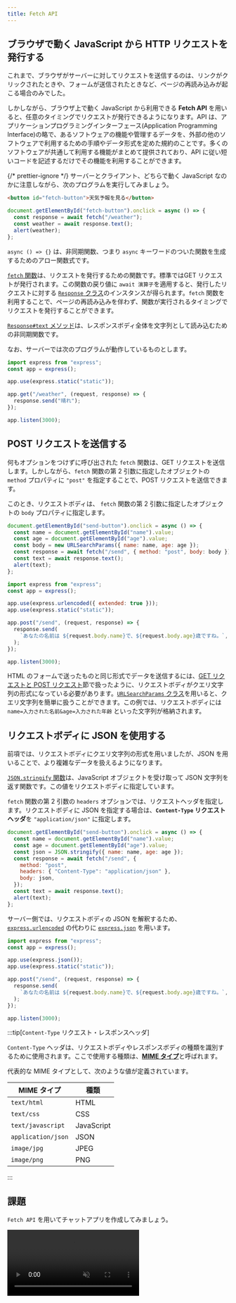 ```yaml
---
title: Fetch API
---
```



## ブラウザで動く JavaScript から <Term type="httpRequestResponse">HTTP リクエスト</Term>を発行する

これまで、ブラウザが<Term type="serverClient">サーバー</Term>に対して<Term type="httpRequestResponse">リクエスト</Term>を送信するのは、リンクがクリックされたときや、フォームが送信されたときなど、ページの再読み込みが起こる場合のみでした。

しかしながら、ブラウザ上で動く JavaScript から利用できる **Fetch <Term type="api">API</Term >** を用いると、任意のタイミングで<Term type="httpRequestResponse">リクエスト</Term>が発行できるようになります。<Term type="api">API</Term > は、アプリケーションプログラミングインターフェース(Application Programming Interface)の略で、あるソフトウェアの機能や管理するデータを、外部の他のソフトウェアで利用するための手順やデータ形式を定めた規約のことです。多くのソフトウェアが共通して利用する機能がまとめて提供されており、<Term type="api">API</Term > に従い短いコードを記述するだけでその機能を利用することができます。

{/* prettier-ignore */}
<Term type="serverClient">サーバー</Term>と<Term type="serverClient">クライアント</Term>、どちらで動く JavaScript なのかに注意しながら、次のプログラムを実行してみましょう。

```html title="static/index.html の body 内"
<button id="fetch-button">天気予報を見る</button>
```

```javascript title="static/script.js (ブラウザ上で動く JavaScript)"
document.getElementById("fetch-button").onclick = async () => {
  const response = await fetch("/weather");
  const weather = await response.text();
  alert(weather);
};
```

<ViewSource url={import.meta.url} path="_samples/fetch-api" />

`async () => {}` は、<Term type="asynchronousProcess">非同期関数</Term>、つまり <Term type="asynchronousProcess">`async` キーワードのついた関数</Term>を生成するための<Term type="arrowFunction">アロー関数式</Term>です。

[`fetch` 関数](https://developer.mozilla.org/ja/docs/Web/API/fetch)は、<Term type="httpRequestResponse">リクエスト</Term>を発行するための関数です。標準では<Term type="httpMethod">GET リクエスト</Term>が発行されます。この関数の戻り値に <Term type="asynchronousProcess">`await 演算子`</Term>を適用すると、発行した<Term type="httpRequestResponse">リクエスト</Term>に対する [`Response` クラス](https://developer.mozilla.org/ja/docs/Web/API/Response)のインスタンスが得られます。`fetch` 関数を利用することで、ページの再読み込みを伴わず、関数が実行されるタイミングで<Term type="httpRequestResponse">リクエスト</Term>を発行することができます。

[`Response#text` メソッド](https://developer.mozilla.org/ja/docs/Web/API/Response/text)は、<Term type="httpHeaderBody">レスポンスボディ</Term>全体を文字列として読み込むための<Term type="asynchronousProcess">非同期関数</Term>です。

なお、<Term type="serverClient">サーバー</Term>では次のプログラムが動作しているものとします。

```javascript title="server.mjs (サーバーとして動く JavaScript)"
import express from "express";
const app = express();

app.use(express.static("static"));

app.get("/weather", (request, response) => {
  response.send("晴れ");
});

app.listen(3000);
```

## <Term type="httpMethod">POST リクエスト</Term>を送信する

何もオプションをつけずに呼び出された `fetch` 関数は、<Term type="httpMethod">GET リクエスト</Term>を送信します。しかしながら、`fetch` 関数の第 2 引数に指定したオブジェクトの `method` プロパティに `"post"` を指定することで、<Term type="httpMethod">POST リクエスト</Term>を送信できます。

このとき、<Term type="httpHeaderBody">リクエストボディ</Term>は、 `fetch` 関数の第 2 引数に指定したオブジェクトの `body` プロパティに指定します。

```javascript title="static/script.js"
document.getElementById("send-button").onclick = async () => {
  const name = document.getElementById("name").value;
  const age = document.getElementById("age").value;
  const body = new URLSearchParams({ name: name, age: age });
  const response = await fetch("/send", { method: "post", body: body });
  const text = await response.text();
  alert(text);
};
```

```javascript title="server.mjs"
import express from "express";
const app = express();

app.use(express.urlencoded({ extended: true }));
app.use(express.static("static"));

app.post("/send", (request, response) => {
  response.send(
    `あなたの名前は ${request.body.name}で、${request.body.age}歳ですね。`,
  );
});

app.listen(3000);
```

<ViewSource url={import.meta.url} path="_samples/send-post-request" />

HTML のフォームで送ったものと同じ形式でデータを送信するには、[GET リクエストと POST リクエスト](/docs/web-servers/get-post/)節で扱ったように、<Term type="httpHeaderBody">リクエストボディ</Term>が<Term type="queryString">クエリ文字列</Term>の形式になっている必要があります。[`URLSearchParams` クラス](https://developer.mozilla.org/ja/docs/Web/API/URLSearchParams)を用いると、<Term type="queryString">クエリ文字列</Term>を簡単に扱うことができます。この例では、<Term type="httpHeaderBody">リクエストボディ</Term>には `name=入力された名前&age=入力された年齢` といった文字列が格納されます。

## <Term type="httpHeaderBody">リクエストボディ</Term>に <Term type="json">JSON</Term> を使用する

前項では、<Term type="httpHeaderBody">リクエストボディ</Term>に<Term type="queryString">クエリ文字列</Term>の形式を用いましたが、<Term type="json">JSON</Term> を用いることで、より複雑なデータを扱えるようになります。

[`JSON.stringify` 関数](https://developer.mozilla.org/ja/docs/Web/JavaScript/Reference/Global_Objects/JSON/stringify)は、JavaScript オブジェクトを受け取って <Term type="json">JSON</Term> 文字列を返す関数です。この値を<Term type="httpHeaderBody">リクエストボディ</Term>に指定しています。

`fetch` 関数の第 2 引数の `headers` オプションでは、<Term type="httpHeaderBody">リクエストヘッダ</Term>を指定します。<Term type="httpHeaderBody">リクエストボディ</Term>に <Term type="json">JSON</Term> を指定する場合は、**`Content-Type` リクエストヘッダ**を `"application/json"` に指定します。

```javascript title="static/script.js"
document.getElementById("send-button").onclick = async () => {
  const name = document.getElementById("name").value;
  const age = document.getElementById("age").value;
  const json = JSON.stringify({ name: name, age: age });
  const response = await fetch("/send", {
    method: "post",
    headers: { "Content-Type": "application/json" },
    body: json,
  });
  const text = await response.text();
  alert(text);
};
```

サーバー側では、<Term type="httpHeaderBody">リクエストボディ</Term>の JSON を解釈するため、[`express.urlencoded`](https://expressjs.com/ja/api.html#express.urlencoded) の代わりに [`express.json`](https://expressjs.com/ja/api.html#express.json) を用います。

```javascript title="server.mjs"
import express from "express";
const app = express();

app.use(express.json());
app.use(express.static("static"));

app.post("/send", (request, response) => {
  response.send(
    `あなたの名前は ${request.body.name}で、${request.body.age}歳ですね。`,
  );
});

app.listen(3000);
```

<ViewSource url={import.meta.url} path="_samples/json-request-body" />

:::tip[`Content-Type` <Term type="httpHeaderBody">リクエスト・レスポンスヘッダ</Term>]

`Content-Type` ヘッダは、<Term type="httpHeaderBody">リクエストボディやレスポンスボディ</Term>の種類を識別するために使用されます。ここで使用する種類は、[**MIME タイプ**](https://developer.mozilla.org/ja/docs/Glossary/MIME_type)と呼ばれます。

代表的な MIME タイプとして、次のような値が定義されています。

| MIME タイプ        | 種類       |
| ------------------ | ---------- |
| `text/html`        | HTML       |
| `text/css`         | CSS        |
| `text/javascript`  | JavaScript |
| `application/json` | JSON       |
| `image/jpg`        | JPEG       |
| `image/png`        | PNG        |

:::

## 課題

`Fetch API` を用いてチャットアプリを作成してみましょう。

<video src={chatAppVideo} controls loop autoPlay muted />

### ヒント

[掲示板を作ったとき](/docs/web-servers/get-post/) と同じく、`messages` という配列をサーバー側に用意し、メッセージが送信されたらその配列に要素を追加するようにしましょう。

```javascript title="server.mjs"
const messages = [];
app.post("/send", (request, response) => {
  // メッセージを追加
});
```

`/messages` への <Term type="httpMethod">GET リクエスト</Term>に対し、メッセージの一覧を <Term type="json">JSON</Term> で応答するようにしてみましょう。

[`express.Response#json` メソッド](https://expressjs.com/ja/api.html#res.json)は、受け取ったオブジェクトを `JSON.stringify` によって <Term type="json">JSON</Term> としたうえで<Term type="httpRequestResponse">レスポンス</Term>するためのメソッドです。このとき、`Content-Type` レスポンスヘッダは自動的に `"application/json"` に設定されます。

```javascript title="server.mjs"
app.get("/messages", (request, response) => {
  response.json(messages);
});
```

新着メッセージを確認するために、定期的に `/messages` に対して `fetch` 関数を用いて<Term type="httpRequestResponse">リクエスト</Term>しましょう。`setInterval` 関数が利用できます。

```javascript title="static/script.js"
setInterval(async () => {
  const response = await fetch("/messages");
  // レスポンスを処理する
}, 1000);
```

`innerHTML` プロパティを空文字列とすることで要素の子要素を全て削除できます。`document.createElement` 関数を用いて再び生成し直しましょう。

```html title="static/index.html"
<ul id="message-list"></ul>
```

```javascript title="static/script.js"
const messageList = document.getElementById("message-list");
messageList.innerHTML = "";

for (const message of messages) {
  const li = document.createElement("li");
  li.textContent = message;
  messageList.appendChild(li);
}
```

### 解答

解答は次のリンクを参照してください。

<ViewSource url={import.meta.url} path="_samples/chat" />
